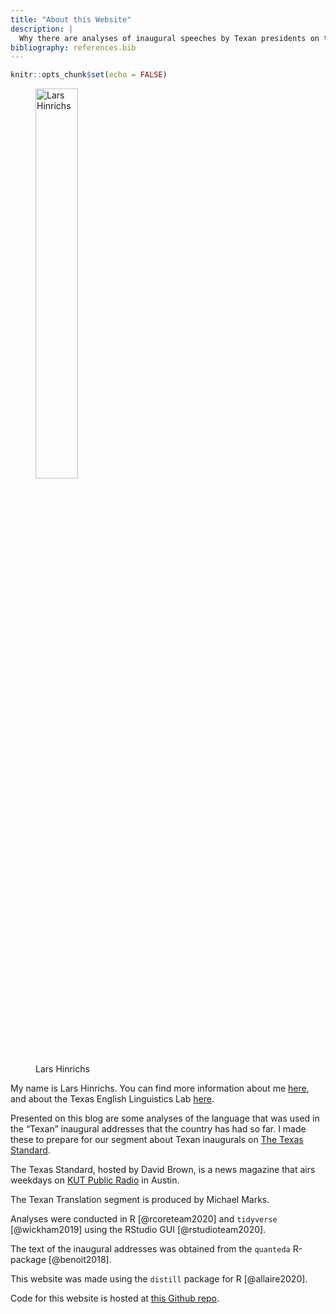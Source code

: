 ```yaml
---
title: "About this Website"
description: |
  Why there are analyses of inaugural speeches by Texan presidents on this page? And some acknowledgements.
bibliography: references.bib
---
```


```r
knitr::opts_chunk$set(echo = FALSE)
```

![Lars Hinrichs](https://mediad.publicbroadcasting.net/p/wamc/files/styles/large/public/201312/lars_hinrichs.jpg){width="40%"}

My name is Lars Hinrichs. You can find more information about me [here](https://larshinrichs.site), and about the Texas English Linguistics Lab [here](www.texasenglish.org).

Presented on this blog are some analyses of the language that was used in the "Texan" inaugural addresses that the country has had so far. I made these to prepare for our segment about Texan inaugurals on [The Texas Standard](https://www.texasstandard.org/stories/categories/texan-translation/).

<aside>

The Texas Standard, hosted by David Brown, is a news magazine that airs weekdays on [KUT Public Radio](www.kut.org) in Austin.

</aside>

The Texan Translation segment is produced by Michael Marks.

Analyses were conducted in R [@rcoreteam2020] and `tidyverse` [@wickham2019] using the RStudio GUI [@rstudioteam2020].

The text of the inaugural addresses was obtained from the `quanteda` R-package [@benoit2018].

This website was made using the `distill` package for R [@allaire2020].

Code for this website is hosted at [this Github repo](https://github.com/wordsmith189/texan-inaugural-addresses).
